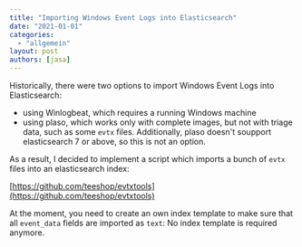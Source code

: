 ```yaml
---
title: "Importing Windows Event Logs into Elasticsearch"
date: "2021-01-01"
categories: 
  - "allgemein"
layout: post
authors: [jasa]
---
```


Historically, there were two options to import Windows Event Logs into Elasticsearch:

- using Winlogbeat, which requires a running Windows machine
- using plaso, which works only with complete images, but not with triage data, such as some `evtx` files. Additionally, plaso doesn't soupport elasticsearch 7 or above, so this is not an option.

As a result, I decided to implement a script which imports a bunch of `evtx` files into an elasticsearch index:

[https://github.com/teeshop/evtxtools](https://github.com/teeshop/evtxtools)

At the moment, you need to create an own index template to make sure that all `event_data` fields are imported as `text`: No index template is required anymore.
